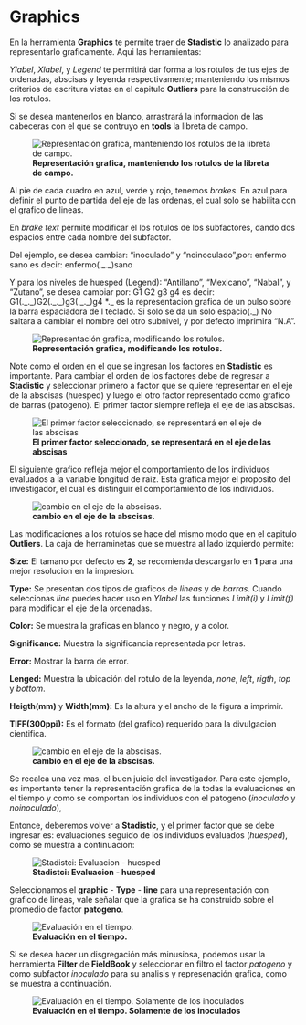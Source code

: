 # Graphics

En la herramienta **Graphics** te permite traer de **Stadistic** lo analizado para representarlo graficamente. Aqui las herramientas:
  
  _Ylabel_,  _Xlabel_, y _Legend_ te permitirá dar forma a los rotulos de tus ejes de ordenadas, abscisas y leyenda respectivamente; manteniendo los mismos criterios de escritura vistas en el capitulo **Outliers** para la construcción de los rotulos.

Si se desea mantenerlos en blanco, arrastrará la informacion de las cabeceras con el que se contruyo en **tools** la libreta de campo.


![**Representación grafica, manteniendo  los rotulos de la libreta de campo. **](img/g02.png)

Al pie de cada cuadro en azul, verde y rojo, tenemos _brakes_. En azul para definir el punto de partida del eje de las ordenas, el cual solo se habilita con el grafico de lineas. 

En _brake text_ permite modificar el los rotulos de los subfactores, dando dos espacios entre cada nombre del subfactor.

Del ejemplo, se desea cambiar:
  "inoculado"  y "noinoculado",por: enfermo  sano
es decir: enfermo(._._)sano

Y para los niveles de huesped (Legend): "Antillano", "Mexicano", "Nabal", y "Zutano", se desea cambiar por:
  G1  G2  g3 g4
es decir: 
  G1(._._)G2(._._)g3(._._)g4
*._ es la representacion grafica de un pulso sobre la barra espaciadora de l teclado. Si solo se da un solo espacio(._)        No saltara a cambiar el nombre del otro subnivel,  y por defecto imprimira "N.A".


![**Representación grafica, modificando los rotulos. **](img/g01.png)

Note como el orden en el que se ingresan los factores en **Stadistic** es importante. Para cambiar el orden de los factores debe de regresar a **Stadistic** y seleccionar primero a factor que se quiere representar en el eje de la abscisas (huesped) y luego el otro factor representado como grafico de barras (patogeno).  El primer factor siempre refleja el eje de las abscisas.

![**El primer factor seleccionado, se representará en el eje de las abscisas**](img/gfactors.png)

El siguiente grafico refleja  mejor el comportamiento de los individuos evaluados a la variable longitud de raiz. Esta grafica mejor el proposito del investigador, el cual es distinguir el comportamiento de los individuos. 


![**cambio en el eje de la abscisas.**](img/g03.png)

Las modificaciones a los rotulos se hace del mismo modo que en el capitulo **Outliers**. La caja de herraminetas que se muestra al lado izquierdo permite:
  
  **Size:** El tamano por defecto es **2**, se recomienda descargarlo en **1** para una mejor resolucion en la impresion.

**Type:** Se presentan dos tipos de graficos de _lineas_ y de _barras_. Cuando seleccionas _line_ puedes hacer uso en  *Ylabel* las funciones  *Limit(i)* y *Limit(f)* para modificar el eje de la ordenadas.

**Color:** Se muestra la graficas en blanco y negro, y a color.

**Significance:** Muestra la significancia representada por letras. 

**Error:**  Mostrar la barra de error.

**Lenged:** Muestra la ubicación del rotulo de la leyenda, _none_, _left_, _rigth_, _top_ y _bottom_.

**Heigth(mm)** y **Width(mm):** Es la altura y el ancho de la figura a imprimir.

**TIFF(300ppi):** Es el formato (del grafico) requerido para la divulgacion cientifica.

![**cambio en el eje de la abscisas.**](img/gg.png)

Se recalca una vez mas, el buen juicio del investigador. Para este ejemplo, es importante tener la representación grafica de la todas la evaluaciones en el tiempo y como se comportan los individuos con el patogeno (_inoculado_ y _noinoculado_), 

Entonce, deberemos volver a **Stadistic**, y el primer factor que se debe ingresar es: evaluaciones seguido de los individuos evaluados (_huesped_), como se muestra a continuacion:
  
  ![**Stadistci: Evaluacion - huesped **](img/e_h.png)

Seleccionamos el **graphic** - **Type** - **line**  para una representación con grafico de lineas, vale señalar que la grafica se ha construido sobre el promedio de factor **patogeno**.

![**Evaluación en el tiempo.**](img/g_eva.png)

Si se desea hacer un disgregación más minusiosa, podemos usar la herramienta **Filter** de **FieldBook** y seleccionar en filtro el factor *patogeno* y como subfactor *inoculado* para su analisis y represenación grafica, como se muestra a continuación.

![**Evaluación en el tiempo. Solamente de los inoculados**](img/inoculados_eva.png)

